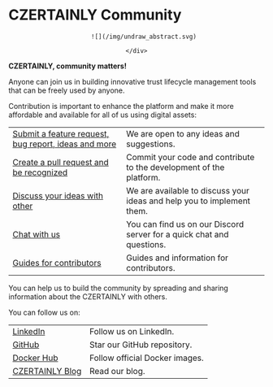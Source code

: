 # CZERTAINLY Community

<center>
    <div style={{width: 250}}>

        ![](/img/undraw_abstract.svg)

    </div>
</center>

**CZERTAINLY, community matters!**

Anyone can join us in building innovative trust lifecycle management tools that can be freely used by anyone.

Contribution is important to enhance the platform and make it more affordable and available for all of us using digital assets:

|                                                                                                                     |                                                                        |
|---------------------------------------------------------------------------------------------------------------------|------------------------------------------------------------------------|
| [Submit a feature request, bug report, ideas and more](https://github.com/3KeyCompany/CZERTAINLY/issues/new/choose) | We are open to any ideas and suggestions.                              |
| [Create a pull request and be recognized](https://github.com/3KeyCompany/CZERTAINLY/blob/develop/CONTRIBUTING.md)   | Commit your code and contribute to the development of the platform.    |
| [Discuss your ideas with other](https://github.com/3KeyCompany/CZERTAINLY/discussions)                              | We are available to discuss your ideas and help you to implement them. |
| [Chat with us](https://discord.gg/XYsSZKjSt4)                                                                       | You can find us on our Discord server for a quick chat and questions.  |
| [Guides for contributors](../contributors/overview)                                                                 | Guides and information for contributors.                               |

You can help us to build the community by spreading and sharing information about the CZERTAINLY with others.

You can follow us on:

|                                                         |                                |
|---------------------------------------------------------|--------------------------------|
| [LinkedIn](https://www.linkedin.com/company/czertainly) | Follow us on LinkedIn.         |
| [GitHub](https://github.com/3KeyCompany/CZERTAINLY)     | Star our GitHub repository.    |
| [Docker Hub](https://hub.docker.com/u/3keycompany)      | Follow official Docker images. |
| [CZERTAINLY Blog](https://czertainly.com/blog)          | Read our blog.                 |
